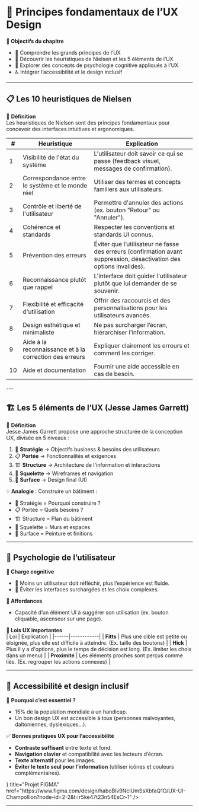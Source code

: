 
# 🧠 **Principes fondamentaux de l’UX Design**  

**🎯 Objectifs du chapitre**  
- 🧩 Comprendre les grands principes de l’UX  
- 🔎 Découvrir les heuristiques de Nielsen et les 5 éléments de l’UX  
- 🧠 Explorer des concepts de psychologie cognitive appliqués à l’UX  
- ♿ Intégrer l’accessibilité et le design inclusif  

---

## 📋 **Les 10 heuristiques de Nielsen**  

📌 **Définition**  
Les heuristiques de Nielsen sont des principes fondamentaux pour concevoir des interfaces intuitives et ergonomiques.  

| # | Heuristique | Explication |
|---|------------|-------------|
| 1 | Visibilité de l'état du système | L'utilisateur doit savoir ce qui se passe (feedback visuel, messages de confirmation). |
| 2 | Correspondance entre le système et le monde réel | Utiliser des termes et concepts familiers aux utilisateurs. |
| 3 | Contrôle et liberté de l'utilisateur | Permettre d'annuler des actions (ex. bouton "Retour" ou "Annuler"). |
| 4 | Cohérence et standards | Respecter les conventions et standards UI connus. |
| 5 | Prévention des erreurs | Éviter que l’utilisateur ne fasse des erreurs (confirmation avant suppression, désactivation des options invalides). |
| 6 | Reconnaissance plutôt que rappel | L'interface doit guider l'utilisateur plutôt que lui demander de se souvenir. |
| 7 | Flexibilité et efficacité d'utilisation | Offrir des raccourcis et des personnalisations pour les utilisateurs avancés. |
| 8 | Design esthétique et minimaliste | Ne pas surcharger l’écran, hiérarchiser l’information. |
| 9 | Aide à la reconnaissance et à la correction des erreurs | Expliquer clairement les erreurs et comment les corriger. |
| 10 | Aide et documentation | Fournir une aide accessible en cas de besoin. |

<Heuristiques />
---

## 🏗️ **Les 5 éléments de l’UX (Jesse James Garrett)**  

📌 **Définition**  
Jesse James Garrett propose une approche structurée de la conception UX, divisée en 5 niveaux :  

1. 🎯 **Stratégie** → Objectifs business & besoins des utilisateurs  
2. 📋 **Portée** → Fonctionnalités et exigences  
3. 🏗️ **Structure** → Architecture de l'information et interactions  
4. 🦴 **Squelette** → Wireframes et navigation  
5. 🎨 **Surface** → Design final (UI)  

💡 **Analogie** : Construire un bâtiment :  
- 🎯 Stratégie = Pourquoi construire ?  
- 📋 Portée = Quels besoins ?  
- 🏗️ Structure = Plan du bâtiment  
- 🦴 Squelette = Murs et espaces  
- 🎨 Surface = Peinture et finitions  

---

## 🧠 **Psychologie de l’utilisateur**  

**📌 Charge cognitive**  
- 🧘 Moins un utilisateur doit réfléchir, plus l’expérience est fluide.  
- 🚫 Éviter les interfaces surchargées et les choix complexes.  

**📌 Affordances**  
- Capacité d’un élément UI à suggérer son utilisation (ex. bouton cliquable, ascenseur sur une page).  

**📌 Lois UX importantes**  
| Loi | Explication |
|------|------------|
| **Fitts** | Plus une cible est petite ou éloignée, plus elle est difficile à atteindre. (Ex. taille des boutons) |
| **Hick** | Plus il y a d'options, plus le temps de décision est long. (Ex. limiter les choix dans un menu) |
| **Proximité** | Les éléments proches sont perçus comme liés. (Ex. regrouper les actions connexes) |

---

## 🎨 **Accessibilité et design inclusif**

📌 **Pourquoi c’est essentiel ?**  
- 15% de la population mondiale a un handicap.  
- Un bon design UX est accessible à tous (personnes malvoyantes, daltoniennes, dyslexiques…).  

✅ **Bonnes pratiques UX pour l’accessibilité**  
- **Contraste suffisant** entre texte et fond.  
- **Navigation clavier** et compatibilité avec les lecteurs d’écran.  
- **Texte alternatif** pour les images.  
- **Éviter le texte seul pour l’information** (utiliser icônes et couleurs complémentaires).  

<Cards>
  <Cards.Card
    icon={<Figma />}
    title="Projet FIGMA"
    href="https://www.figma.com/design/haboBlv9NcIUmSsXbfaQ1O/UX-UI-Champollion?node-id=2-2&t=r5ke47t23n54EsCr-1"
  />
</Cards>

---